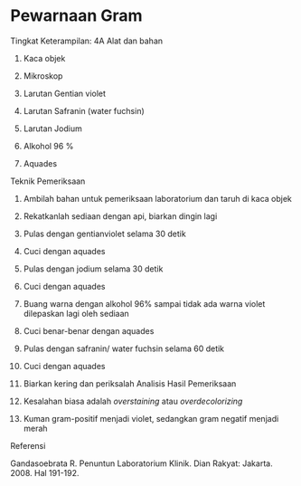 # Pewarnaan Gram

Tingkat Keterampilan: 4A Alat dan bahan

1) Kaca objek

2) Mikroskop

3) Larutan Gentian violet

4) Larutan Safranin (water fuchsin)

5) Larutan Jodium

6) Alkohol 96 %

7) Aquades

 

Teknik Pemeriksaan

1) Ambilah bahan untuk pemeriksaan laboratorium dan taruh di kaca objek

2) Rekatkanlah sediaan dengan api, biarkan dingin lagi

3) Pulas dengan gentianviolet selama 30 detik

4) Cuci dengan aquades

5) Pulas dengan jodium selama 30 detik

6) Cuci dengan aquades

7) Buang warna dengan alkohol 96% sampai tidak ada warna violet dilepaskan lagi oleh sediaan

8) Cuci benar-benar dengan aquades

9) Pulas dengan safranin/ water fuchsin selama 60 detik

10) Cuci dengan aquades

11) Biarkan kering dan periksalah Analisis Hasil Pemeriksaan

1) Kesalahan biasa adalah _overstaining_ atau _overdecolorizing_

2) Kuman gram-positif menjadi violet, sedangkan gram negatif menjadi merah

Referensi

Gandasoebrata R. Penuntun Laboratorium Klinik. Dian Rakyat: Jakarta. 2008. Hal 191-192.
